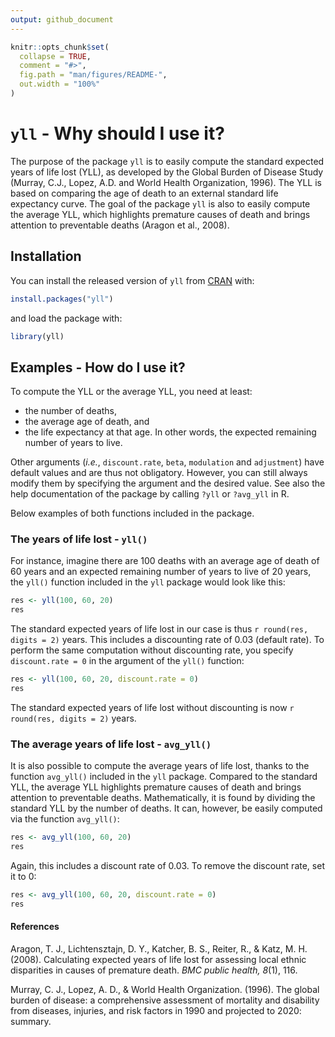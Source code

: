 ```yaml
---
output: github_document
---
```


<!-- README.md is generated from README.Rmd. Please edit that file -->

```r
knitr::opts_chunk$set(
  collapse = TRUE,
  comment = "#>",
  fig.path = "man/figures/README-",
  out.width = "100%"
)
```

# `yll` - Why should I use it?

The purpose of the package `yll` is to easily compute the standard expected years of life lost (YLL), as developed by the Global Burden of Disease Study (Murray, C.J., Lopez, A.D. and World Health Organization, 1996). The YLL is based on comparing the age of death to an external standard life expectancy curve. The goal of the package `yll` is also to easily compute the average YLL, which highlights premature causes of death and brings attention to preventable deaths (Aragon et al., 2008). 

## Installation

You can install the released version of `yll` from [CRAN](https://CRAN.R-project.org) with:

```r
install.packages("yll")
```

and load the package with:

```r
library(yll)
```

## Examples - How do I use it?

To compute the YLL or the average YLL, you need at least:

* the number of deaths,
* the average age of death, and
* the life expectancy at that age. In other words, the expected remaining number of years to live.

Other arguments (*i.e.*, `discount.rate`, `beta`, `modulation` and `adjustment`) have default values and are thus not obligatory. However, you can still always modify them by specifying the argument and the desired value. See also the help documentation of the package by calling `?yll` or `?avg_yll` in R.

Below examples of both functions included in the package.

### The years of life lost - `yll()`

For instance, imagine there are 100 deaths with an average age of death of 60 years and an expected remaining number of years to live of 20 years, the `yll()` function included in the `yll` package would look like this:

```r
res <- yll(100, 60, 20)
res
```

The standard expected years of life lost in our case is thus `r round(res, digits = 2)` years. This includes a discounting rate of 0.03 (default rate). To perform the same computation without discounting rate, you specify `discount.rate = 0` in the argument of the `yll()` function:

```r
res <- yll(100, 60, 20, discount.rate = 0)
res
```

The standard expected years of life lost without discounting is now `r round(res, digits = 2)` years.

### The average years of life lost - `avg_yll()`

It is also possible to compute the average years of life lost, thanks to the function `avg_yll()` included in the `yll` package. Compared to the standard YLL, the average YLL highlights premature causes of death and brings attention to preventable deaths. Mathematically, it is found by dividing the standard YLL by the number of deaths. It can, however, be easily computed via the function `avg_yll()`:

```r
res <- avg_yll(100, 60, 20)
res
```

Again, this includes a discount rate of 0.03. To remove the discount rate, set it to 0:

```r
res <- avg_yll(100, 60, 20, discount.rate = 0)
res
```

#### References

Aragon, T. J., Lichtensztajn, D. Y., Katcher, B. S., Reiter, R., & Katz, M. H. (2008). Calculating expected years of life lost for assessing local ethnic disparities in causes of premature death. *BMC public health, 8*(1), 116.

Murray, C. J., Lopez, A. D., & World Health Organization. (1996). The global burden of disease: a comprehensive assessment of mortality and disability from diseases, injuries, and risk factors in 1990 and projected to 2020: summary.
